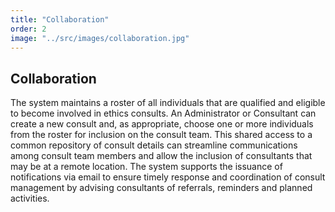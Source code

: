 ```yaml
---
title: "Collaboration"
order: 2
image: "../src/images/collaboration.jpg"
---
```


## Collaboration

The system maintains a roster of all individuals that are qualified and eligible to become involved in ethics consults. An Administrator or Consultant can create a new consult and, as appropriate, choose one or more individuals from the roster for inclusion on the consult team. This shared access to a common repository of consult details can streamline communications among consult team members and allow the inclusion of consultants that may be at a remote location. The system supports the issuance of notifications via email to ensure timely response and coordination of consult management by advising consultants of referrals, reminders and planned activities.
